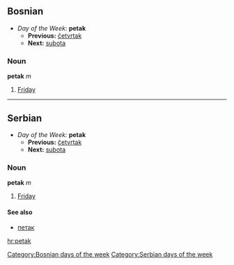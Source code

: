 ==Bosnian==
*''Day of the Week:'' '''petak'''
**'''Previous:''' [[četvrtak]]
**'''Next:''' [[subota]]
===Noun===
'''petak''' ''m''
#[[Friday]]
[[Category:Bosnian days of the week]]
----
==Serbian==
*''Day of the Week:'' '''petak'''
**'''Previous:''' [[četvrtak]]
**'''Next:''' [[subota]]
===Noun===
'''petak''' ''m''
#[[Friday]]
====See also====
*[[петак]]
[[Category:Serbian days of the week]]

[[hr:petak]]